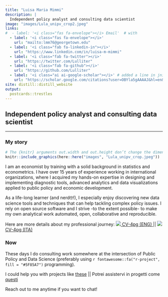 ```yaml
---
title: "Luisa Maria Mimmi"
description: |
  Independent policy analyst and consulting data scientist
image: "images/Lula_unipv_crop2.jpeg"
links:
#  - label: '<i class="fas fa-envelope"></i> Email'  # with
  - label: '<i class="fas fa-envelope"></i>'
    url: "mailto:lmm76@georgetown.edu"
  - label: '<i class="fab fa-linkedin-in"></i>'
    url: "https://www.linkedin.com/in/luisa-m-mimmi"  
  - label: '<i class="fab fa-twitter"></i>'
    url: "https://twitter.com/Lulliter"
  - label: '<i class="fab fa-github"></i>'
    url: "https://github.com/Lulliter"
  - label: '<i class="ai ai-google-scholar"></i>' # added a line in jnitta.css for Academicons
    url: "https://scholar.google.com/citations?user=OBYla5gAAAAJ&hl=en&oi=ao"  
site: distill::distill_website    
output: 
  postcards::trestles
---
```


## Independent policy analyst and consulting data scientist

------------------------------------------------------------------------

### My story

```r
# The {knitr} arguments out.width and out.height don’t change the dimensions of the png created. Instead, they control the size of the HTML container on the web-page.
knitr::include_graphics(here::here("images", "Lula_unipv_crop.jpeg"))
```

```{=html}
<!-- DA https://github.com/apalbright/thelittledataset/blob/master/content/_index.Rmarkdown
NO perche si allarga !?!?! -->
```
<!-- <img src="./images/Lula_unipv_crop.jpeg" style="float: right; margin-right: 1px; margin-top: 1px" alt="" width="46%" height="46%" /> -->

```{=html}
<!-- DA https://stackoverflow.com/questions/255170/markdown-and-image-alignment
NO perche non funziona !?!?! -->
```
<!-- ![image alt <](./images/Lula_unipv_crop.jpeg) -->

I am an economist by training with a solid background in statistics and econometrics. I have over 15 years of experience working in international organizations, where I acquired my hands-on expertise in designing and implementing diagnostic tools, advanced analytics and data visualizations applied to public policy and economic development.

As a life-long learner (and nerd🤓!), I especially enjoy discovering new data science tools and techniques that can help tackling complex policy issues. I rely on open source software and I strive -to the extent possible- to make my own analytical work automated, open, collaborative and reproducible.

Here are more details about my professional journey: <a href="https://raw.githubusercontent.com/Lulliter/cv/master/01_CV_Rmarkdown/Luisa-M-Mimmi_CV.pdf"> <img src="images/gb.png"/> CV-4pg (ENG) </a> \|\| <a href="https://raw.githubusercontent.com/Lulliter/cv/master/02_CV_Rmarkdown_ITA/Luisa-M-Mimmi_CV_ITA.pdf"> <img src="images/it.png"/> CV-4pg (ITA) </a>

<!-- <a href="https://raw.githubusercontent.com/Lulliter/cv/master/03_CV_vitae/twentysecondsRES.pdf"> -->

<!--   <img src="images/icons8-great-britain-40.png" alt=""> Résumé-1pg (ENG)  -->

<!-- </a> -->

### Now

These days I do consulting work somewhere at the intersection of Public Policy and Data Science (preferably using `r fontawesome::fa("r-project", fill = "#5F85A7")` programming).

I could help you with projects like [these](http://luisamimmi.org/Consulting_ENG.html) \|\| Potrei assistervi in progetti come [questi](http://luisamimmi.org/Consulting_ITA.html)

Reach out to me anytime if you want to chat!

